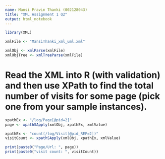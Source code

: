 ```yaml
---
name: Mansi Pravin Thanki (002128043)
title: "XML Assignment 1 Q2"
output: html_notebook
---
```

```r
library(XML)

xmlFile <- "MansiThanki_xml_uml.xml"

xmlObj <- xmlParse(xmlFile)
xmlObjTree <- xmlTreeParse(xmlFile)
```


# Read the XML into R (with validation) and then use XPath to find the total number of visits for some page (pick one from your sample instances).  

```r
xpathEx <- "/log/Page[@pid=2]"
page <- xpathSApply(xmlObj, xpathEx, xmlValue)

xpathEx <- "count(/log/Visit[@pid_REF=2])"
visitCount <- xpathSApply(xmlObj, xpathEx, xmlValue)

print(paste0("Page/Url: ", page))
print(paste0("visit count: ", visitCount))
```

